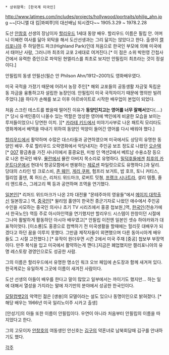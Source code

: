  * 상위항목: [한국계 미국인]

http://www.latimes.com/includes/projects/hollywood/portraits/philip_ahn.jpg
~~[다니엘 대 킴|꽈찌쭈]의 대선배님 되시겠다~~
1905.3.29 ~ 1978.2.28

도산 [[안창호]] 선생의 장남이자 [[할리우드]] 1세대 동양 배우. 할리우드 이름은 필립 안. 어머니 이혜련 여사를 닮아 외탁을 해서 도산선생과는 그리 닮지는 않았다고 한다. 출생이 [[캘리포니아]] 주 하일랜드 파크(Highland Park)인데 처음으로 한국인 부모에 의해 미국에서 태어난 사람, 그러니까 최초의 교포 2세대로 여겨진다.[* 이 점은 소위 박헌영 간첩사건에서 유력한 증인으로 파악된 현엘리스를 최초로 보지만 안필립이 최초라는 것이 정설이다.] 

안필립의 동생 안필선(필슨 안 Philson Ahn/1912~2001)도 영화배우였다.

미국 국적을 가졌기 때문에 어려서 농장 주인[* 해외 교포들의 공동생활 자금및 독립운동 자금을 융통하고자 설립한 농장인데. 안필립이 미국 국적자이기 때문에 명의만 빌려주었다.]을 하다가 손해를 보고 이후 아르바이트로 시작한 배우업이 본업이 되었다. 

처음 스크린 테스트를 봤을때 떨어진 이유가 '''동양인치고는 영어를 너무 잘해서'''였다(....)[* 당시 유색인종이 나올수 있는 역할은 엉성한 영어에 백인에게 비굴한 모습을 보이는 루저들이었으니 당연한 이치. ][* [[카라테 키드]]에서 미야기사부로 나온 패트릭 모리타도 영화계에서 배역을 따내기 위하여 동양인 억양이 들어간 영어를 다시 배워야 했다.]

[[할리우드]]에서 활약하며 수많은 대스타들과 공연하였으며  미국에서도 상당히 유명한 동양인 배우. 주로 할리우드 오락영화에서 악당내지는 주인공 보조 정도로 나왔던 [[오순택]][* [[007]] 황금총을 가진 사나이에서 홍콩요원, 미씽 인 액션2에서 베트남 수용소장 등으로 나온 한국인 배우. [[뮬란]]에서 뮬란 아버지 목소리로 유명하다. [[밀덕후]]들에겐 [[최후의 카운트다운]]에서 현대식 항공모함에서 멘붕하는 [[제로센]] 파일럿으로도 유명하다.]과 달리. 당대의 스타인 빙 크로스비, [[존 웨인]], [[게리 쿠퍼]], 험프리 보거트, 밥 호프, 토니 커티스, 월리엄 홀덴, 록 허드슨, 리처드 위드마크, 로버트 밋쳠, [[프랭크 시나트라]], 셜리 템플, 줄리 앤드류스, 그레고리 펙 등과 공연하며 조역을 연기했다.

[[일본인]][* 리처드 위드마크가 나온 2차 대전물 "몬테주마의 영웅들"에서 [[메이지 대학]]출신 일본장교.] 역, [[중국인]][* 윌리엄 홀덴이 한국전 종군기자로 나왔던 애수에서 주인공 수인을 사모하는 중국인 의사나 초기 TV 시리즈에서 홍콩 첩보원,]역, [[한국인]](전송가에서 한국노인) 역등 주로 아시아인역을 연기했지만 할리우드 시스템이 한창이던 시절에 그나마 활발하게 활동하던 아시아 배우였고[* 안필립 이전엔 일본인 셋슈 하야카와가 대표적이엇다. [이소룡]도 홍콩으로 컴백하기 전 미국생활을 할때에는 헐리웃 대배우가 되겠다고 하던 꿈을 이루지 못했다. 그만큼 제작자들이 외면했으며 다른 동아시아계 배우들도 그 시절 고전했다.] [* 유작이 원더우먼 시즌 2에서 미국 주재 [중공] 첩보부 부장역이다. 만주 복식을 입고 미국에서 활약하는게 깬다.]지금은 폐업했지만 캘리포니아의 유명 레스토랑 경영인으로도 성공한 사람.

그의 이름은 할리우드에서 유명한 명소인 워크 오브 페임에 손도장과 함께 새겨져 있다. 한국계로는 유일하게 그곳에 이름이 새겨진 사람이다.

도산 선생의 아들이 배우를 한다고 말이 많았고 일부에서는 까이기도 했지만... 하는 일에 대해서 열성을 가지라는 말에 자기만의 분야에서 성공한 한국인이다.

[[모탈컴뱃2]]의 악역인 젊은 [섕쑹]의 모델이라는 설도 있으나 동명이인으로 밝혀졌다. [* 해당 배우는 1966년 미국 일리노이주 시카고 출생]

[안성기]의 아들 또한 이름이 안필립이다. 우연이 아니라 처음부터 안필립의 이름을 따 지었다고 한다.

그의 고모이자 [[안창호]]의 여동생인 안신호는 [[김구]]의 약혼녀로 남북회담때 김구를 안내하기도 했다.

[[각주]] 
